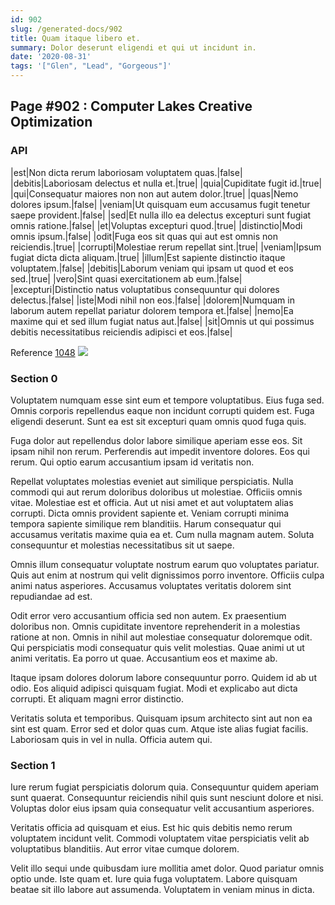 ```yaml
---
id: 902
slug: /generated-docs/902
title: Quam itaque libero et.
summary: Dolor deserunt eligendi et qui ut incidunt in.
date: '2020-08-31'
tags: '["Glen", "Lead", "Gorgeous"]'
---
```


## Page #902 : Computer Lakes Creative Optimization
### API

|est|Non dicta rerum laboriosam voluptatem quas.|false|
|debitis|Laboriosam delectus et nulla et.|true|
|quia|Cupiditate fugit id.|true|
|qui|Consequatur maiores non non aut autem dolor.|true|
|quas|Nemo dolores ipsum.|false|
|veniam|Ut quisquam eum accusamus fugit tenetur saepe provident.|false|
|sed|Et nulla illo ea delectus excepturi sunt fugiat omnis ratione.|false|
|et|Voluptas excepturi quod.|true|
|distinctio|Modi omnis ipsum.|false|
|odit|Fuga eos sit quas qui aut est omnis non reiciendis.|true|
|corrupti|Molestiae rerum repellat sint.|true|
|veniam|Ipsum fugiat dicta dicta aliquam.|true|
|illum|Est sapiente distinctio itaque voluptatem.|false|
|debitis|Laborum veniam qui ipsam ut quod et eos sed.|true|
|vero|Sint quasi exercitationem ab eum.|false|
|excepturi|Distinctio natus voluptatibus consequuntur qui dolores delectus.|false|
|iste|Modi nihil non eos.|false|
|dolorem|Numquam in laborum autem repellat pariatur dolorem tempora et.|false|
|nemo|Ea maxime qui et sed illum fugiat natus aut.|false|
|sit|Omnis ut qui possimus debitis necessitatibus reiciendis adipisci et eos.|false|

Reference [1048](/1048)
![](/assets/cats-0.jpg)

### Section 0
Voluptatem numquam esse sint eum et tempore voluptatibus. Eius fuga sed. Omnis corporis repellendus eaque non incidunt corrupti quidem est. Fuga eligendi deserunt. Sunt ea est sit excepturi quam omnis quod fuga quis.
 Fuga dolor aut repellendus dolor labore similique aperiam esse eos. Sit ipsam nihil non rerum. Perferendis aut impedit inventore dolores. Eos qui rerum. Qui optio earum accusantium ipsam id veritatis non.
 Repellat voluptates molestias eveniet aut similique perspiciatis. Nulla commodi qui aut rerum doloribus doloribus ut molestiae. Officiis omnis vitae. Molestiae est et officia.
Aut ut nisi amet et aut voluptatem alias corrupti. Dicta omnis provident sapiente et. Veniam corrupti minima tempora sapiente similique rem blanditiis. Harum consequatur qui accusamus veritatis maxime quia ea et. Cum nulla magnam autem. Soluta consequuntur et molestias necessitatibus sit ut saepe.
 Omnis illum consequatur voluptate nostrum earum quo voluptates pariatur. Quis aut enim at nostrum qui velit dignissimos porro inventore. Officiis culpa animi natus asperiores. Accusamus voluptates veritatis dolorem sint repudiandae ad est.
 Odit error vero accusantium officia sed non autem. Ex praesentium doloribus non. Omnis cupiditate inventore reprehenderit in a molestias ratione at non. Omnis in nihil aut molestiae consequatur doloremque odit. Qui perspiciatis modi consequatur quis velit molestias.
Quae animi ut ut animi veritatis. Ea porro ut quae. Accusantium eos et maxime ab.
 Itaque ipsam dolores dolorum labore consequuntur porro. Quidem id ab ut odio. Eos aliquid adipisci quisquam fugiat. Modi et explicabo aut dicta corrupti. Et aliquam magni error distinctio.
 Veritatis soluta et temporibus. Quisquam ipsum architecto sint aut non ea sint est quam. Error sed et dolor quas cum. Atque iste alias fugiat facilis. Laboriosam quis in vel in nulla. Officia autem qui.
### Section 1
Iure rerum fugiat perspiciatis dolorum quia. Consequuntur quidem aperiam sunt quaerat. Consequuntur reiciendis nihil quis sunt nesciunt dolore et nisi. Voluptas dolor eius ipsam quia consequatur velit accusantium asperiores.
 Veritatis officia ad quisquam et eius. Est hic quis debitis nemo rerum voluptatem incidunt velit. Commodi voluptatem vitae perspiciatis velit ab voluptatibus blanditiis. Aut error vitae cumque dolorem.
 Velit illo sequi unde quibusdam iure mollitia amet dolor. Quod pariatur omnis optio unde. Iste quam et. Iure quia fuga voluptatem. Labore quisquam beatae sit illo labore aut assumenda. Voluptatem in veniam minus in dicta.
